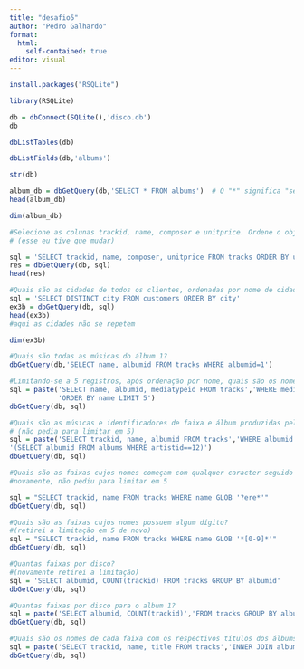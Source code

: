 ```yaml
---
title: "desafio5"
author: "Pedro Galhardo"
format: 
  html:
    self-contained: true
editor: visual
---
```


```r
install.packages("RSQLite")
```

```r
library(RSQLite)
```

```r
db = dbConnect(SQLite(),'disco.db')
db
```

```r
dbListTables(db)

```

```r
dbListFields(db,'albums')

```

```r
str(db)
```

```r
album_db = dbGetQuery(db,'SELECT * FROM albums')  # O "*" significa "selecionar tudo"
head(album_db)
```

```r
dim(album_db)
```

```r
#Selecione as colunas trackid, name, composer e unitprice. Ordene o objeto resultante por unitprice.
# (esse eu tive que mudar)

sql = 'SELECT trackid, name, composer, unitprice FROM tracks ORDER BY unitprice'
res = dbGetQuery(db, sql)
head(res)

```

```r
#Quais são as cidades de todos os clientes, ordenadas por nome de cidade?
sql = 'SELECT DISTINCT city FROM customers ORDER BY city'
ex3b = dbGetQuery(db, sql)
head(ex3b)
#aqui as cidades não se repetem
```

```r
dim(ex3b)
```

```r
#Quais são todas as músicas do álbum 1?
dbGetQuery(db,'SELECT name, albumid FROM tracks WHERE albumid=1')
```

```r
#Limitando-se a 5 registros, após ordenação por nome, quais são os nomes, ID de álbum e ID de mídia de músicas com mídias de tipo 1 ou 2?
sql = paste('SELECT name, albumid, mediatypeid FROM tracks','WHERE mediatypeid IN (1, 2)',
            'ORDER BY name LIMIT 5')
dbGetQuery(db, sql)


```

```r
#Quais são as músicas e identificadores de faixa e álbum produzidas pelo artista que identificador 12?
# (não pedia para limitar em 5)
sql = paste('SELECT trackid, name, albumid FROM tracks','WHERE albumid IN',
'(SELECT albumid FROM albums WHERE artistid==12)')
dbGetQuery(db, sql)
```

```r
#Quais são as faixas cujos nomes começam com qualquer caracter seguido de 'ere' e terminam com qualquer expressão?
#novamente, não pediu para limitar em 5

sql = "SELECT trackid, name FROM tracks WHERE name GLOB '?ere*'"
dbGetQuery(db, sql)

```

```r
#Quais são as faixas cujos nomes possuem algum dígito?
#(retirei a limitação em 5 de novo)
sql = "SELECT trackid, name FROM tracks WHERE name GLOB '*[0-9]*'"
dbGetQuery(db, sql)
```

```r
#Quantas faixas por disco?
#(novamente retirei a limitação)
sql = 'SELECT albumid, COUNT(trackid) FROM tracks GROUP BY albumid'
dbGetQuery(db, sql)
```

```r
#Quantas faixas por disco para o album 1?
sql = paste('SELECT albumid, COUNT(trackid)','FROM tracks GROUP BY albumid','HAVING albumid=1')
dbGetQuery(db, sql)
```

```r
#Quais são os nomes de cada faixa com os respectivos títulos dos álbums?
sql = paste('SELECT trackid, name, title FROM tracks','INNER JOIN albums ON albums.albumid=tracks.albumid')
dbGetQuery(db, sql)
```
